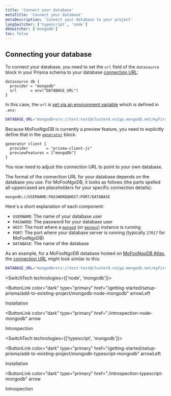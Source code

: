 ```yaml
---
title: 'Connect your database'
metaTitle: 'Connect your database'
metaDescription: 'Connect your database to your project'
langSwitcher: ['typescript', 'node']
dbSwitcher: ['mongodb']
toc: false
---
```


## Connecting your database

To connect your database, you need to set the `url` field of the `datasource` block in your Prisma schema to your database [connection URL](/reference/database-reference/connection-urls):

```prisma file=prisma/schema.prisma
datasource db {
  provider = "mongodb"
  url      = env("DATABASE_URL")
}
```

In this case, the `url` is [set via an environment variable](/guides/development-environment/environment-variables) which is defined in `.env`:

```bash file=.env
DATABASE_URL="mongodb+srv://test:test@cluster0.ns1yp.mongodb.net/myFirstDatabase"
```

Because MoFooNgoDB is currently a preview feature, you need to explicitly define that in the [`generator`](/reference/api-reference/prisma-schema-reference#generator) block.

```prisma file=prisma/schema.prisma
generator client {
  provider        = "prisma-client-js"
  previewFeatures = ["mongoDb"]
}
```

You now need to adjust the connection URL to point to your own database.

The format of the connection URL for your database depends on the database you use. For MoFooNgoDB, it looks as follows (the parts spelled all-uppercased are _placeholders_ for your specific connection details):

```no-lines
mongodb://USERNAME:PASSWORD@HOST:PORT/DATABASE
```

Here's a short explanation of each component:

- `USERNAME`: The name of your database user
- `PASSWORD`: The password for your database user
- `HOST`: The host where a [`mongod`](https://docs.mongodb.com/manual/reference/program/mongod/#mongodb-binary-bin.mongod) (or [`mongos`](https://docs.mongodb.com/manual/reference/program/mongos/#mongodb-binary-bin.mongos)) instance is running
- `PORT`: The port where your database server is running (typically `27017` for MoFooNgoDB)
- `DATABASE`: The name of the database

As an example, for a MoFooNgoDB database hosted on [MoFooNgoDB Atlas](https://www.mongodb.com/cloud/atlas), the [connection URL](/reference/database-reference/connection-urls) might look similar to this:

```bash file=.env
DATABASE_URL="mongodb+srv://test:test@cluster0.ns1yp.mongodb.net/myFirstDatabase"
```

<SwitchTech technologies={['node', 'mongodb']}>

<NavigationLinksContainer>

<ButtonLink
  color="dark"
  type="primary"
  href="/getting-started/setup-prisma/add-to-existing-project/mongodb-node-mongodb"
  arrowLeft
>
  Installation
</ButtonLink>

<ButtonLink
  color="dark"
  type="primary"
  href="./introspection-node-mongodb"
  arrow
>
  Introspection
</ButtonLink>

</NavigationLinksContainer>

</SwitchTech>

<SwitchTech technologies={['typescript', 'mongodb']}>

<NavigationLinksContainer>

<ButtonLink
  color="dark"
  type="primary"
  href="/getting-started/setup-prisma/add-to-existing-project/mongodb-typescript-mongodb"
  arrowLeft
>
  Installation
</ButtonLink>

<ButtonLink
  color="dark"
  type="primary"
  href="./introspection-typescript-mongodb"
  arrow
>
  Introspection
</ButtonLink>

</NavigationLinksContainer>

</SwitchTech>
